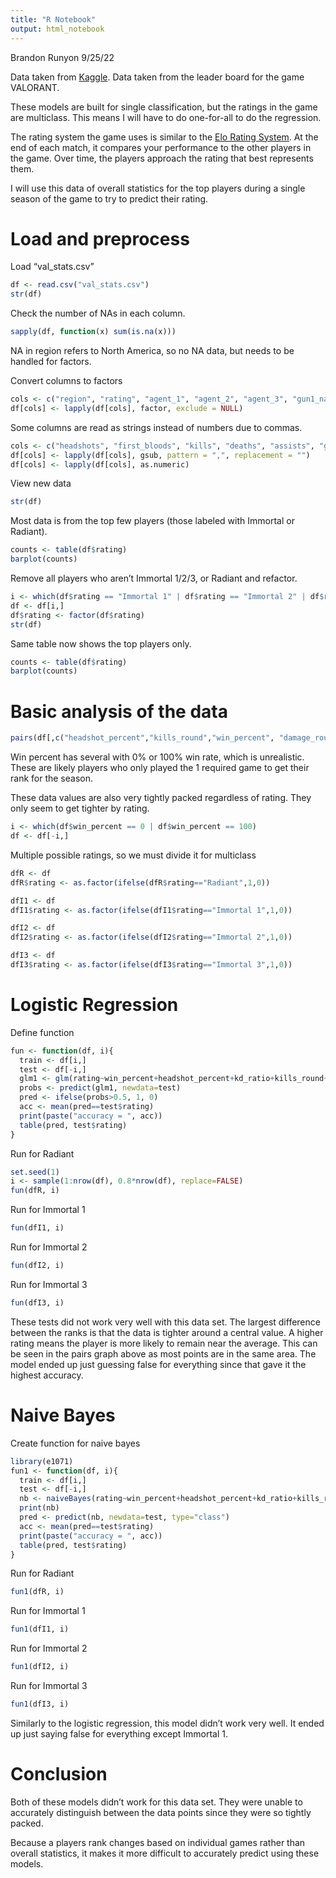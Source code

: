 ```yaml
---
title: "R Notebook"
output: html_notebook
---
```

Brandon Runyon
9/25/22

Data taken from [Kaggle](https://www.kaggle.com/datasets/aliibrahim10/valorant-stats).
Data taken from the leader board for the game VALORANT.

These models are built for single classification, but the ratings in the game are multiclass. This means I will have to do one-for-all to do the regression.

The rating system the game uses is similar to the [Elo Rating System](https://en.wikipedia.org/wiki/Elo_rating_system). At the end of each match, it compares your performance to the other players in the game. Over time, the players approach the rating that best represents them.

I will use this data of overall statistics for the top players during a single season of the game to try to predict their rating. 

# Load and preprocess

Load "val_stats.csv"

```r
df <- read.csv("val_stats.csv")
str(df)
```

Check the number of NAs in each column.

```r
sapply(df, function(x) sum(is.na(x)))
```
NA in region refers to North America, so no NA data, but needs to be handled for factors.

Convert columns to factors

```r
cols <- c("region", "rating", "agent_1", "agent_2", "agent_3", "gun1_name", "gun2_name", "gun3_name")
df[cols] <- lapply(df[cols], factor, exclude = NULL)
```

Some columns are read as strings instead of numbers due to commas.

```r

cols <- c("headshots", "first_bloods", "kills", "deaths", "assists", "gun1_kills", "gun2_kills")
df[cols] <- lapply(df[cols], gsub, pattern = ",", replacement = "")
df[cols] <- lapply(df[cols], as.numeric)

```

View new data

```r
str(df)
```

Most data is from the top few players (those labeled with Immortal or Radiant).

```r
counts <- table(df$rating)
barplot(counts)
```

Remove all players who aren't Immortal 1/2/3, or Radiant and refactor.

```r
i <- which(df$rating == "Immortal 1" | df$rating == "Immortal 2" | df$rating == "Immortal 3" | df$rating == "Radiant")
df <- df[i,]
df$rating <- factor(df$rating)
str(df)
```

Same table now shows the top players only.

```r
counts <- table(df$rating)
barplot(counts)
```

# Basic analysis of the data

```r
pairs(df[,c("headshot_percent","kills_round","win_percent", "damage_round", "kd_ratio")], col=df$rating)
```

Win percent has several with 0% or 100% win rate, which is unrealistic. These are likely players who only played the 1 required game to get their rank for the season.

These data values are also very tightly packed regardless of rating. They only seem to get tighter by rating.

```r
i <- which(df$win_percent == 0 | df$win_percent == 100)
df <- df[-i,]
```

Multiple possible ratings, so we must divide it for multiclass

```r
dfR <- df
dfR$rating <- as.factor(ifelse(dfR$rating=="Radiant",1,0))

dfI1 <- df
dfI1$rating <- as.factor(ifelse(dfI1$rating=="Immortal 1",1,0))

dfI2 <- df
dfI2$rating <- as.factor(ifelse(dfI2$rating=="Immortal 2",1,0))

dfI3 <- df
dfI3$rating <- as.factor(ifelse(dfI3$rating=="Immortal 3",1,0))
```

# Logistic Regression

Define function

```r
fun <- function(df, i){
  train <- df[i,]
  test <- df[-i,]
  glm1 <- glm(rating~win_percent+headshot_percent+kd_ratio+kills_round+damage_round+win_percent*headshot_percent*kd_ratio*kills_round*damage_round, data=train, family="binomial")
  probs <- predict(glm1, newdata=test)
  pred <- ifelse(probs>0.5, 1, 0)
  acc <- mean(pred==test$rating)
  print(paste("accuracy = ", acc))
  table(pred, test$rating)
}
```

Run for Radiant

```r
set.seed(1)
i <- sample(1:nrow(df), 0.8*nrow(df), replace=FALSE)
fun(dfR, i)
```

Run for Immortal 1

```r
fun(dfI1, i)
```

Run for Immortal 2

```r
fun(dfI2, i)
```

Run for Immortal 3

```r
fun(dfI3, i)
```

These tests did not work very well with this data set. The largest difference between the ranks is that the data is tighter around a central value. A higher rating means the player is more likely to remain near the average. This can be seen in the pairs graph above as most points are in the same area. The model ended up just guessing false for everything since that gave it the highest accuracy.

# Naive Bayes

Create function for naive bayes

```r
library(e1071)
fun1 <- function(df, i){
  train <- df[i,]
  test <- df[-i,]
  nb <- naiveBayes(rating~win_percent+headshot_percent+kd_ratio+kills_round+damage_round, data=train)
  print(nb)
  pred <- predict(nb, newdata=test, type="class")
  acc <- mean(pred==test$rating)
  print(paste("accuracy = ", acc))
  table(pred, test$rating)
}
```

Run for Radiant

```r
fun1(dfR, i)
```

Run for Immortal 1

```r
fun1(dfI1, i)
```

Run for Immortal 2

```r
fun1(dfI2, i)
```

Run for Immortal 3

```r
fun1(dfI3, i)
```
Similarly to the logistic regression, this model didn't work very well. It ended up just saying false for everything except Immortal 1. 

# Conclusion

Both of these models didn't work for this data set. They were unable to accurately distinguish between the data points since they were so tightly packed.

Because a players rank changes based on individual games rather than overall statistics, it makes it more difficult to accurately predict using these models.
